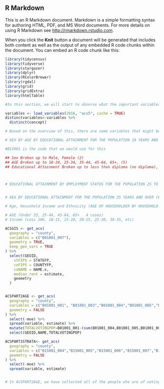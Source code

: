 ## R Markdown

This is an R Markdown document. Markdown is a simple formatting syntax for authoring HTML, PDF, and MS Word documents. For more details on using R Markdown see <http://rmarkdown.rstudio.com>.

When you click the **Knit** button a document will be generated that includes both content as well as the output of any embedded R code chunks within the document. You can embed an R code chunk like this:

```r
library(tidycensus)
library(tidyverse)
library(stargazer)
library(dplyr)
library(RColorBrewer)
library(rgdal)
library(grid)
library(gridExtra)
library(htmlTable)

#In this section, we will start to observe what the important variables are in the ACS

```
```r
variables <- load_variables(2016, "acs5", cache = TRUE)
distinctvariables<-variables %>%
  distinct(concept)

# Based on the overview of this, there are some variables that might be important

# SEX BY AGE BY EDUCATIONAL ATTAINMENT FOR THE POPULATION 18 YEARS AND OVER

#B15001 is the code that we would use for this

## Sex Broken up to Male, Female (2)
## AGE Broken up to 18-24, 25-34, 35-44, 45-64, 65+, (5)
## Educational Attainment Broken up to less than diploma (no diploma), finish hs, Some college, associates, Bachelor, Graduate (6)



# EDUCATIONAL ATTAINMENT BY EMPLOYMENT STATUS FOR THE POPULATION 25 TO 64 YEARS


# SEX BY EDUCATIONAL ATTAINMENT FOR THE POPULATION 25 YEARS AND OVER (BLACK OR AFRICAN AMERICAN ALONE). There are other variables for other

# Age, Household Income and Ethnicity (AGE OF HOUSEHOLDER BY HOUSEHOLD INCOME IN THE PAST 12 MONTHS (IN 2016 INFLATION-ADJUSTED DOLLARS)))

# AGE (Under 25, 25-44, 45-64, 65+   4 cases)
# Income (Less 10K, 10-15, 15-20, 20-25, 25-30, 30-35, etc)


```

```r


ACSGIS <- get_acs(
  geography = "county",
  variables = c("B01001_007"),
  geometry = TRUE,
  keep_geo_vars = TRUE
) %>%
  select(GEOID,
    stFIPS = STATEFP,
    coFIPS = COUNTYFP,
    coNAME = NAME.x,
    median_rent = estimate,
    geometry
  )


ACSPART2AGE <- get_acs(
  geography = "county",
  variables = c("B01001_001", "B01001_003","B01001_004","B01001_005","B01001_006","B01001_027","B01001_028","B01001_029","B01001_030"),
  geometry = FALSE
) %>%
  select(-moe) %>%
  spread(variable, estimate) %>%
  mutate(TOTALVOTINGPOP=B01001_001-(sum(B01001_004,B01001_005,B01001_006,B01001_027,B01001_028,B01001_029,B01001_030))) %>%
  select(GEOID,NAME,TOTALVOTINGPOP)

ACSPART3STRATA<- get_acs(
  geography = "county",
  variables = c("B15001_004","B15001_005","B15001_006","B15001_007","B15001_008","B15001_009","B15001_010","B15001_012","B15001_013","B15001_014","B15001_015","B15001_016","B15001_017","B15001_018","B15001_020","B15001_021","B15001_022","B15001_023","B15001_024","B15001_025","B15001_026","B15001_028","B15001_029","B15001_030","B15001_031","B15001_032","B15001_033","B15001_034","B15001_036","B15001_037","B15001_038","B15001_039","B15001_040","B15001_041","B15001_042","B15001_045","B15001_046","B15001_047","B15001_048","B15001_049","B15001_050","B15001_051","B15001_053","B15001_054","B15001_055","B15001_056","B15001_057","B15001_058","B15001_059","B15001_061","B15001_062","B15001_063","B15001_064","B15001_065","B15001_066","B15001_067","B15001_069","B15001_070","B15001_071","B15001_072","B15001_073","B15001_074","B15001_075","B15001_077","B15001_078","B15001_079","B15001_080","B15001_081","B15001_082","B15001_083"),
  geometry = FALSE
) %>%
  select(-moe) %>%
  spread(variable, estimate)


# In ACSPART2AGE, we have collected all of the people who are of voting age in the United States. This is collected by a disjoint sample space of the age by sex variable, where we exclude people under 18, because they cannot vote
```

